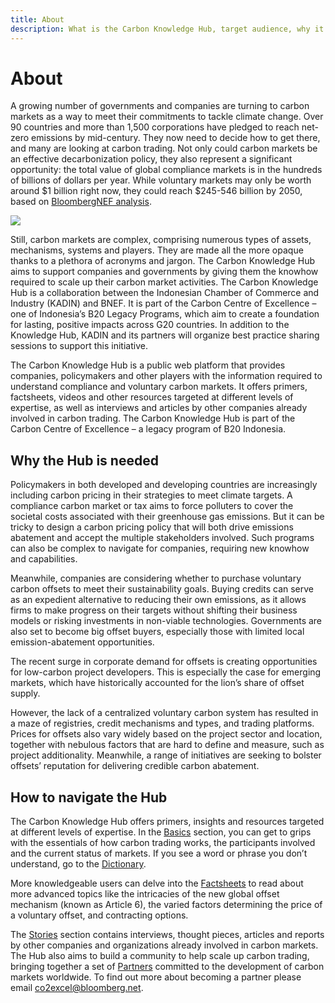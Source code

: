 ```yaml
---
title: About
description: What is the Carbon Knowledge Hub, target audience, why it's needed and how users can navigate the web platform.
---
```


# About

A growing number of governments and companies are turning to carbon markets as a way to meet their commitments to tackle climate change. Over 90 countries and more than 1,500 corporations have pledged to reach net-zero emissions by mid-century. They now need to decide how to get there, and many are looking at carbon trading. Not only could carbon markets be an effective decarbonization policy, they also represent a significant opportunity: the total value of global compliance markets is in the hundreds of billions of dollars per year. While voluntary markets may only be worth around $1 billion right now, they could reach $245-546 billion by 2050, based on [BloombergNEF analysis](https://about.bnef.com/blog/carbon-offset-prices-could-increase-fifty-fold-by-2050/).

<Image src="about-1.png" ratio={0} />

Still, carbon markets are complex, comprising numerous types of assets, mechanisms, systems and players. They are made all the more opaque thanks to a plethora of acronyms and jargon. The Carbon Knowledge Hub aims to support companies and governments by giving them the knowhow required to scale up their carbon market activities. The Carbon Knowledge Hub is a collaboration between the Indonesian Chamber of Commerce and Industry (KADIN) and BNEF. It is part of the Carbon Centre of Excellence – one of Indonesia’s B20 Legacy Programs, which aim to create a foundation for lasting, positive impacts across G20 countries. In addition to the Knowledge Hub, KADIN and its partners will organize best practice sharing sessions to support this initiative.

<KeyMessage>
  The Carbon Knowledge Hub is a public web platform that provides companies,
  policymakers and other players with the information required to understand
  compliance and voluntary carbon markets. It offers primers, factsheets, videos
  and other resources targeted at different levels of expertise, as well as
  interviews and articles by other companies already involved in carbon trading.
  The Carbon Knowledge Hub is part of the Carbon Centre of Excellence – a legacy
  program of B20 Indonesia.
</KeyMessage>

## Why the Hub is needed

Policymakers in both developed and developing countries are increasingly including carbon pricing in their strategies to meet climate targets. A compliance carbon market or tax aims to force polluters to cover the societal costs associated with their greenhouse gas emissions. But it can be tricky to design a carbon pricing policy that will both drive emissions abatement and accept the multiple stakeholders involved. Such programs can also be complex to navigate for companies, requiring new knowhow and capabilities.

Meanwhile, companies are considering whether to purchase voluntary carbon offsets to meet their sustainability goals. Buying credits can serve as an expedient alternative to reducing their own emissions, as it allows firms to make progress on their targets without shifting their business models or risking investments in non-viable technologies. Governments are also set to become big offset buyers, especially those with limited local emission-abatement opportunities.

The recent surge in corporate demand for offsets is creating opportunities for low-carbon project developers. This is especially the case for emerging markets, which have historically accounted for the lion’s share of offset supply.

However, the lack of a centralized voluntary carbon system has resulted in a maze of registries, credit mechanisms and types, and trading platforms. Prices for offsets also vary widely based on the project sector and location, together with nebulous factors that are hard to define and measure, such as project additionality. Meanwhile, a range of initiatives are seeking to bolster offsets’ reputation for delivering credible carbon abatement.

## How to navigate the Hub

The Carbon Knowledge Hub offers primers, insights and resources targeted at different levels of expertise. In the [Basics](/basics/) section, you can get to grips with the essentials of how carbon trading works, the participants involved and the current status of markets. If you see a word or phrase you don’t understand, go to the [Dictionary](/dictionary/).

More knowledgeable users can delve into the [Factsheets](/factsheets/) to read about more advanced topics like the intricacies of the new global offset mechanism (known as Article 6), the varied factors determining the price of a voluntary offset, and contracting options.

The [Stories](/stories/) section contains interviews, thought pieces, articles and reports by other companies and organizations already involved in carbon markets. The Hub also aims to build a community to help scale up carbon trading, bringing together a set of [Partners](/partners/) committed to the development of carbon markets worldwide. To find out more about becoming a partner please email [co2excel@bloomberg.net](mailto:co2excel@bloomberg.net).
